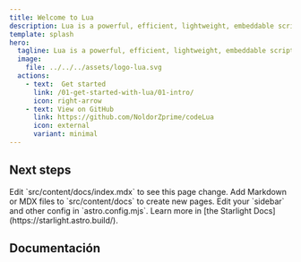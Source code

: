 ```yaml
---
title: Welcome to Lua
description: Lua is a powerful, efficient, lightweight, embeddable scripting language. It supports procedural programming, object-oriented programming, functional programming, data-driven programming, and data description.
template: splash
hero:
  tagline: Lua is a powerful, efficient, lightweight, embeddable scripting language.
  image:
    file: ../../../assets/logo-lua.svg
  actions:
    - text:	 Get started
      link: /01-get-started-with-lua/01-intro/
      icon: right-arrow
    - text: View on GitHub
      link: https://github.com/NoldorZprime/codeLua
      icon: external
      variant: minimal
---
```



## Next steps

<CardGrid stagger>
	<Card title="Update content" icon="pencil">
		Edit `src/content/docs/index.mdx` to see this page change.
	</Card>
	<Card title="Add new content" icon="add-document">
		Add Markdown or MDX files to `src/content/docs` to create new pages.
	</Card>
	<Card title="Configure your site" icon="setting">
		Edit your `sidebar` and other config in `astro.config.mjs`.
	</Card>
	<Card title="Read the docs" icon="open-book">
		Learn more in [the Starlight Docs](https://starlight.astro.build/).
	</Card>
</CardGrid>


## Documentación

<Card title='Temario de la guia' icon='open-book'>
	<AllDocs />
</Card>
